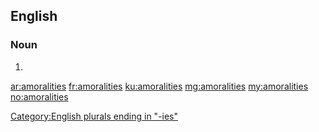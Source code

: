 ==English==

===Noun===
{{head|en|noun plural form}}

# {{plural of|amorality|lang=en}}

[[Category:English plurals ending in "-ies"]]

[[ar:amoralities]]
[[fr:amoralities]]
[[ku:amoralities]]
[[mg:amoralities]]
[[my:amoralities]]
[[no:amoralities]]